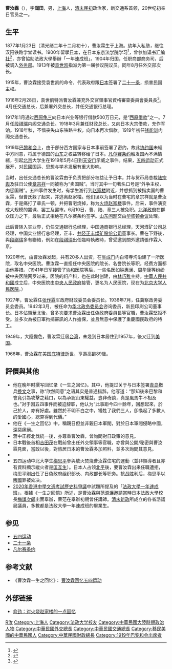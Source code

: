 {{Otheruses|subject=清末民初的政治家曹汝霖|other=清朝時之臺灣府淡水廳艋舺縣丞曹汝霖|曹汝霖 (艋舺縣丞)}}
{{Infobox_Person
| name = 曹汝霖
|image= Cao Rulin.jpg
|box_width= 230px
|occupation= 政治人物
| period = 20世纪 
|birth_name= 
| sex = 男
| other_names = 曹润田
|birth_date={{birth date|1877|1|23}}
|birth_place= {{QING-1862}}[[江蘇省_(清)|江蘇省]][[松江府|松江府]][[上海县|上海县]]
|death_date= {{Death date and age|1966|8|4|1877|1|23}}
|death_place= {{USA}}[[密歇根州|密歇根州]][[底特律|底特律]]
| nationality = {{QING}}<br>{{small|（1877年–1911年）}}<br>{{ROC-1912}}<br>{{small|（1912年–1928年）}}<br>{{ROC}}<br>{{small|（1928年–1966年）}}
| residence =
| party =新交通系
| religion =
| spouse =
| relatives =
|education=漢洋鐵路學校<br>東京專門學校（今[[早稻田大學|早稻田大學]]）<br>日本法政大學
| past =商部商务司官<br>外务部官員<br>参议院议员<br>外交部次长<br>交通总长兼署外交总长<br>交通银行总理<br>交通总长兼任财政总长<br>井陉正丰煤矿股份公司董事长<br>中央医院院长、名誉院长<br>逃亡美國
| work =签署[[二十一条|二十一条]]<br>《一生之回忆》
| award = 
}}

'''曹汝霖'''（{{bd|1877年|1月23日|1966年|8月4日|catIdx=C曹}}），字'''润田'''，男，[[上海|上海]]人，[[清末|清末]][[中华民国|民初]]政治家，新交通系首领，20世纪初亲日官员之一。

== 生平 ==
1877年1月23日（清光绪二年十二月初十），曹汝霖生于上海。幼年入私塾，继往汉阳铁路学堂读书。1900年留學[[日本|日本]]，在日本[[中央大學_(日本)|东京法学院]]学习<ref>{{cite journal |author1=桑兵 |title=留日浙籍学生与近代中国 |journal=西北大学学报 |date=2018年 |issue=03}}</ref>，曾参加[[译书汇编社|译书汇编社]]<ref>{{cite journal |author1=吕长顺 |title=清末浙江籍早期留日学生之译书活动 |journal=杭州大学学报 |date=1996年 |volume=26 |issue=2}}</ref>，亦曾協助法政大學舉辦「一年速成班」。1904年归国，任职商部商务司，后被调入[[外务部|外务部]]。1913年被[[袁世凯|袁世凯]]指派为第一届参议院议员。同年8月任外交部次长。

1915年，曹汝霖接受袁世凯的命令，代表政府跟[[日本|日本]]签署了[[二十一条|二十一条]]，损害民国[[主权|主权]]。

1916年2月28日，袁世凱特派曹汝霖兼充外交官領事官資格審查委員會委員長<ref name=民>{{cite book |editors=[[李新_(1918年)|李新]]總主編，中國社會科學院近代史研究所[[中華民國史|中華民國史]]研究室，韓信夫、姜克夫主編 |title=《中華民國史大事記》 |location=北京 |publisher=[[中華書局|中華書局]] |year=2011 |isbn=9787101079982 }}</ref>{{rp|730}}。4月任交通总长，后兼署外交总长，并任交通银行总理。

1917年1月通过[[西原龟三|西原龟三]]向日本兴业等银行借款500万日元，是“[[西原借款|西原借款]]”之一。7月任[[段祺瑞|段祺瑞]]内阁交通总长。1918年3月兼任财政总长，又向日本大宗借款，充作军饷。1918年秋，不惜丧失山东铁路主权，向日本再次借款。1919年初任[[钱能训|钱能训]]内阁交通总长。

1919年[[巴黎和会_(1919年)|巴黎和会]]上，由于部分西方国家与日本事前签署了密约，故此[[协约国|协约国]]未經中方同意，将属于德国的[[山东|山东]]之权益转移给了日本。[[凡尔赛条约|凡尔赛条约]]触发国內不满情緒，引起[[北京|北京]]大学生在1919年5月4日到[[天安门|天安门]]示威之事件。结果，[[五四运动|五四运动]]正式展开，对民國国运、思想与学术发展有重大影响。

当时，出任交通总长的曹汝霖由于负责把部分权益让予日本，并与货币局总裁[[陆宗舆|陆宗舆]]及驻日公使[[章宗祥|章宗祥]]一同被称为“卖国贼”。当时其中一句著名口号是“外争主权，内惩国贼”。五四事件发生时，有学生游行到[[赵家楼|赵家楼]]附近，并想抓到被指卖国的曹汝霖，但曹氏躲了起来，并逃离赵家楼。他们误以为当时在曹宅的章宗祥就是曹汝霖，于是痛打了章氏一顿，并把曹宅烧掉，称为[[火烧赵家楼|火烧赵家楼]]事件。后来，事件演变成大规模的罢课、罢工及罢市。6月10日，曹、陆、章三人被免职。[[北洋政府|北洋政府]]在群众压力之下，最后正式拒绝在凡尔赛条约签字。[[山东问题|山东问题]]交由[[华盛顿会议|华盛顿会议]]处理。

此后曹转入实业界，仍任交通银行总经理，中国通商银行总经理，天河煤矿公司总经理，中国实业银行总经理，正丰、[[井陉正丰煤矿股份公司|井陉正丰煤矿股份公司]]董事长。曹在下野後，與[[段祺瑞|段祺瑞]]多有聯絡，例如在[[段祺瑞|段祺瑞]]出任臨時執政時，曾受邀到關外邀請張作霖入京。

1920年代，由曹汝霖发起，共有20多人出资，在[[阜成门|阜成门]]内白塔寺沟沿建了一所医院，取名中央医院。曹汝霖一直担任中央医院的院长、名誉院长等职，经费方面都由他筹措。（1941年日军接管了[[协和医院|协和医院]]等后，一些名医如[[钟惠澜|钟惠澜]]、[[周华康|周华康]]等纷纷被中央医院网罗过来。医院的妇产科，也在此时创建，由[[林巧稚|林巧稚]]主持。[[中華人民共和國|中華人民共和國]]成立后，中央医院由[[中央人民政府|中央人民政府]]接管，更名为人民医院，现在为[[北京大学人民医院|北京大学人民医院]]。）

1927年，曹汝霖任[[张作霖|张作霖]]军政府财政委员会委员长。1936年7月，任冀察政务委员会委员。1942年3月，被任命为[[华北政务委员会|华北政务委员会]]咨询委员，新民印刷公司董事长。日本佔領華北後，曾多次要求曹汝霖出任偽政府委員長等官職，曹汝霖堅拒不受。並多次為被日軍拘捕審訊的人作擔保，並且無意中保護了重慶國民政府的特工。

1949年，大陸變色，曹汝霖迁居[[台湾|台湾]]，未幾到日本居住到1957年，後又迁到[[美国|美国]]。

1966年，曹汝霖在美国[[底特律|底特律]]逝世，享壽高齡89歲。

==評價與其他==
* 他在晚年时撰写回忆录《一生之回忆》。其中，他提过关于与日本签署[[青岛|青岛]]撤兵[[换文|换文]]之事，称“欣然同意”之语其实是普通措辞。他写道：“那知後來巴黎和會竟引為攻擊之藉口，以為承認山東權益，豈非奇談，真是風馬牛不相及也。”对于因五四事件而被迫辞职，他认为“此事距今四十餘年，回想起來，於己於人，亦有好處。雖然於不明不白之中，犧牲了我們三人，卻喚起了多數人的愛國心，總算得到代價。”
* 他在《一生之回忆》中，稱親日但並非親日本軍閥，對於日本軍閥侵略中國，深惡痛絕。
* 蔣中正經北伐統一後，亦尊重曹汝霖，曾詢問對日政策的意見。
* 日本戰後首相[[吉田茂|吉田茂]]在戰前曾出任外交領事等官職，亦曾與公開/秘密與曹汝霖見面，當政以後，對旅居日本的曹汝霖多加照料，並多次詢問其意見。
* {{Citation needed|[[顧維鈞|顧維鈞]]在回憶錄中寫道︰我認識曹汝霖，並與其在外交部，特別是當簽訂“二十一條”時共過事。就我們所共之事而言，我始終感到曹先生是一位能幹的外交家，是擁護國家利益的。|time=2021-08-11T23:46:58+00:00}}
* 五四运动中北大学生[[梅思平|梅思平]]參與放火焚烧曹汝霖住宅的運動（並非領導者且亦有資料顯示縱火者是[[匡互生|匡互生]]）。日本人占领[[北平|北平]]後，要曹汝霖出来任職遭拒，梅思平則出任了日偽政府组织部长、内政部长等职务。抗战胜利后，梅思平以[[叛國|叛國]]罪被处决。
* [[2020年香港中學文憑考試歷史科爭議|2020年香港中學文憑考試歷史科爭議]]中試題所提及的「[[法政大学清国留学生法政速成科|法政大學一年速成班]]」，根據《一生之回憶》所述，是曹汝霖與[[范源濂|范源濂]]邀請當時日本法政大學校長[[梅謙次郎|梅謙次郎]]出面舉辦，曹范在舉辦初期曾任講師。[[清末新政|清末新政]]所成立的各省諮議局議員，多數都是法政大學一年速成班的畢業生。

== 参见 ==
* [[五四运动|五四运动]]
* [[二十一条|二十一条]]
* [[凡尔赛条约|凡尔赛条约]]

== 参考文献 ==
{{Reflist}}
*《曹汝霖一生之回忆》： [http://www.infzm.com/content/27714/ 曹汝霖回忆五四运动] {{Wayback|url=http://www.infzm.com/content/27714/ |date=20090501234835 }}

== 外部链接 ==
* [https://web.archive.org/web/20050421053754/http://www.ccyl.org.cn/wusi/huiyi/111.htm 俞劲：对火烧赵家楼的一点回忆]

{{光緒三十一年游學畢業進士}}
{{清朝欽命憲政編查館職官}}
{{中華民國外交部部長}}
{{中華民國財政部部長}}

{{Authority control}}
{{DEFAULTSORT:Cao曹}}
[[Category:曹姓|R汝]]
[[Category:上海人|Category:上海人]]
[[Category:法政大学校友|Category:法政大学校友]]
[[Category:中華民國大陸時期政治人物|Category:中華民國大陸時期政治人物]]
[[Category:中華民國外交總長|Category:中華民國外交總長]]
[[Category:中華民國交通總長|Category:中華民國交通總長]]
[[Category:移民美國的中華民國人|Category:移民美國的中華民國人]]
[[Category:中華民國財政總長|Category:中華民國財政總長]]
[[Category:1919年巴黎和会出席者|Category:1919年巴黎和会出席者]]